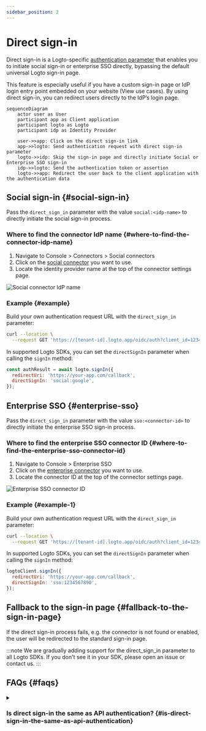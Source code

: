```yaml
---
sidebar_position: 2
---
```


# Direct sign-in

Direct sign-in is a Logto-specific [authentication parameter](/end-user-flows/authentication-parameters) that enables you to initiate social sign-in or enterprise SSO directly, bypassing the default universal Logto sign-in page.

This feature is especially useful if you have a custom sign-in page or IdP login entry point embedded on your website (View use cases). By using direct sign-in, you can redirect users directly to the IdP’s login page.

```mermaid
sequenceDiagram
    actor user as User
    participant app as Client application
    participant logto as Logto
    participant idp as Identity Provider

    user->>app: Click on the direct sign-in link
    app->>logto: Send authentication request with direct sign-in parameter
    logto->>idp: Skip the sign-in page and directly initiate Social or Enterprise SSO sign-in
    idp->>logto: Send the authentication token or assertion
    logto->>app: Redirect the user back to the client application with the authentication data
```

## Social sign-in \{#social-sign-in}

Pass the `direct_sign_in` parameter with the value `social:<idp-name>` to directly initiate the social sign-in process.

### Where to find the connector IdP name \{#where-to-find-the-connector-idp-name}

1. Navigate to <CloudLink to="/connectors/social">Console > Connectors > Social connectors</CloudLink>
2. Click on the [social connector](/connectors/social-connectors) you want to use.
3. Locate the identity provider name at the top of the connector settings page.

<img src="/img/assets/direct-sign-in-social-name.png" alt="Social connector IdP name" />

### Example \{#example}

Build your own authentication request URL with the `direct_sign_in` parameter:

```sh
curl --location \
  --request GET 'https://[tenant-id].logto.app/oidc/auth?client_id=1234567890&...&direct_sign_in=social:google'
```

In supported Logto SDKs, you can set the `directSignIn` parameter when calling the `signIn` method:

```javascript
const authResult = await logto.signIn({
  redirectUri: 'https://your-app.com/callback',
  directSignIn: 'social:google',
});
```

## Enterprise SSO \{#enterprise-sso}

Pass the `direct_sign_in` parameter with the value `sso:<connector-id>` to directly initiate the enterprise SSO sign-in process.

### Where to find the enterprise SSO connector ID \{#where-to-find-the-enterprise-sso-connector-id}

1. Navigate to <CloudLink to="/enterprise-sso">Console > Enterprise SSO</CloudLink>
2. Click on the [enterprise connector](/connectors/enterprise-connectors) you want to use.
3. Locate the connector ID at the top of the connector settings page.

<img src="/img/assets/direct-sign-in-enterprise-sso.png" alt="Enterprise SSO connector ID" />

### Example \{#example-1}

Build your own authentication request URL with the `direct_sign_in` parameter:

```sh
curl --location \
  --request GET 'https://[tenant-id].logto.app/oidc/auth?client_id=1234567890&...&direct_sign_in=sso:1234567890'
```

In supported Logto SDKs, you can set the `directSignIn` parameter when calling the `signIn` method:

```javascript
logtoClient.signIn({
  redirectUri: 'https://your-app.com/callback',
  directSignIn: 'sso:1234567890',
});
```

## Fallback to the sign-in page \{#fallback-to-the-sign-in-page}

If the direct sign-in process fails, e.g. the connector is not found or enabled, the user will be redirected to the standard sign-in page.

:::note
We are gradually adding support for the direct_sign_in parameter to all Logto SDKs. If you don't see it in your SDK, please open an issue or contact us.
:::

## FAQs \{#faqs}

<details>
  <summary>

### Is direct sign-in the same as API authentication? \{#is-direct-sign-in-the-same-as-api-authentication}

</summary>

No, direct sign-in is a user flow parameter that allows you to skip the default Logto sign-in page and redirect users directly to the social or enterprise SSO provider's login page. Unlike API based authentication, user still needs to be first redirected to the Logto authentication endpoint to initiate the sign-in process.

</details>
